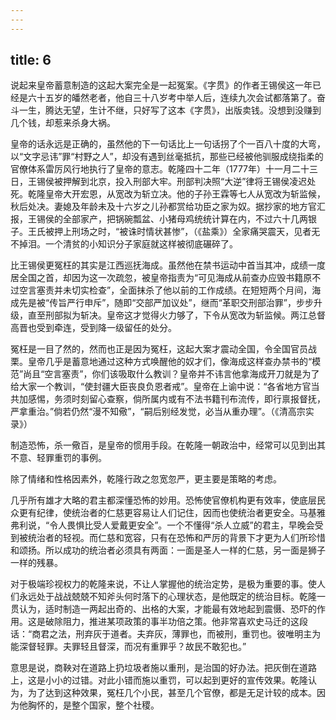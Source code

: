 ```yaml
---
---
---
```

title: 6
---



说起来皇帝蓄意制造的这起大案完全是一起冤案。《字贯》的作者王锡侯这一年已经是六十五岁的皤然老者，他自三十八岁考中举人后，连续九次会试都落第了。奋斗一生，腾达无望，生计不继，只好写了这本《字贯》，出版卖钱。没想到没赚到几个钱，却惹来杀身大祸。

皇帝的话永远是正确的，虽然他的下一句话比上一句话拐了个一百八十度的大弯，以“文字忌讳”罪“村野之人”，却没有遇到丝毫抵抗，那些已经被他驯服成绕指柔的官僚体系雷厉风行地执行了皇帝的意志。乾隆四十二年（1777年）十一月二十三日，王锡侯被押解到北京，投入刑部大牢。刑部判决照“大逆”律将王锡侯凌迟处死。乾隆皇帝大开宏恩，从宽改为斩立决。他的子孙王霖等七人从宽改为斩监候，秋后处决。妻媳及年龄未及十六岁之儿孙都赏给功臣之家为奴。据抄家的地方官汇报，王锡侯的全部家产，把锅碗瓢盆、小猪母鸡统统计算在内，不过六十几两银子。王氏被押上刑场之时，“被诛时情状甚惨”，（《盐乘》）全家痛哭震天，见者无不掉泪。一个清贫的小知识分子家庭就这样被彻底碾碎了。

比王锡侯更冤枉的其实是江西巡抚海成。虽然他在禁书运动中首当其冲，成绩一度居全国之首，却因为这一次疏忽，被皇帝指责为“可见海成从前查办应毁书籍原不过空言塞责并未切实检查”，全面抹杀了他以前的工作成绩。在短短两个月间，海成先是被“传旨严行申斥”，随即“交部严加议处”，继而“革职交刑部治罪”，步步升级，直至刑部拟为斩决。皇帝这才觉得火力够了，下令从宽改为斩监候。两江总督高晋也受到牵连，受到降一级留任的处分。

冤枉是一目了然的，然而也正是因为冤枉，这起大案才震动全国，令全国官员战栗。皇帝几乎是蓄意地通过这种方式唤醒他的奴才们，像海成这样查办禁书的“模范”尚且“空言塞责”，你们该吸取什么教训？皇帝并不讳言他拿海成开刀就是为了给大家一个教训，“使封疆大臣丧良负恩者戒”。皇帝在上谕中说：“各省地方官当共加感惕，务须时刻留心查察，倘所属内或有不法书籍刊布流传，即行禀报督抚，严拿重治。”倘若仍然“漫不知儆”，“嗣后别经发觉，必当从重办理”。（《清高宗实录》）

制造恐怖，杀一儆百，是皇帝的惯用手段。在乾隆一朝政治中，经常可以见到出其不意、轻罪重罚的事例。

除了情绪和性格因素外，乾隆行政之忽宽忽严，更主要是策略的考虑。

几乎所有雄才大略的君主都深懂恐怖的妙用。恐怖使官僚机构更有效率，使底层民众更有纪律，使统治者的仁慈更容易让人们记住，因而也使统治者更安全。马基雅弗利说，“令人畏惧比受人爱戴更安全”。一个不懂得“杀人立威”的君主，早晚会受到被统治者的轻视。而仁慈和宽容，只有在恐怖和严厉的背景下才更为人们所珍惜和颂扬。所以成功的统治者必须具有两面：一面是圣人一样的仁慈，另一面是狮子一样的残暴。

对于极端珍视权力的乾隆来说，不让人掌握他的统治定势，是极为重要的事。使人们永远处于战战兢兢不知斧头何时落下的心理状态，是他既定的统治目标。乾隆一贯认为，适时制造一两起出奇的、出格的大案，才能最有效地起到震慑、恐吓的作用。这是破除阻力，推进某项政策的事半功倍之策。他非常喜欢史马迁的这段话：“商君之法，刑弃灰于道者。夫弃灰，薄罪也，而被刑，重罚也。彼唯明主为能深督轻罪。夫罪轻且督深，而况有重罪乎？故民不敢犯也。”

意思是说，商鞅对在道路上扔垃圾者施以重刑，是治国的好办法。把灰倒在道路上，这是小小的过错。对此小错而施以重罚，可以起到更好的宣传效果。乾隆认为，为了达到这种效果，冤枉几个小民，甚至几个官僚，都是无足计较的成本。因为他胸怀的，是整个国家，整个社稷。